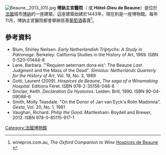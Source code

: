 {{expand|time=2015-09-19T01:07:59+00:00}}
[[File:Beaune,_2013_(01).jpg|thumb]]
'''博訥主宮醫院'''（'''{{lang-fr|Hospices de Beaune}}''' 或 '''Hôtel-Dieu de Beaune'''）是位於[[法國|法國]]城市[[博訥|博訥]]的一座建築。這座建築始建於1443年，現在則是一座博物館。每年11月，博訥主宮醫院都會舉辦慈善[[葡萄酒|葡萄酒]]義賣<ref name=ocw>winepros.com.au, ''The Oxford Companion to Wine'' [http://www.winepros.com.au/jsp/cda/reference/oxford_entry.jsp?entry_id=1538 Hospices de Beaune] {{Wayback|url=http://www.winepros.com.au/jsp/cda/reference/oxford_entry.jsp?entry_id=1538 |date=20080808130227 }}</ref>。

==參考資料==
{{reflist}}
{{commons category|Hôtel-Dieu de Beaune}}
{{refbegin}}
* Blum, Shirley Neilsen. ''Early Netherlandish Triptychs: A Study in Patronage''. Berkeley: California Studies in the History of Art, 1969. ISBN 0-520-01444-8 
* Lane, Barbara. "'Requiem aeternam dona eis': The Beaune ''Last Judgment'' and the Mass of the Dead". ''Simiolus: Netherlands Quarterly for the History of Art'', Vol. 19, No. 3, 1989
*Gotti, Laurent (2009). ''Hospices de Beaune, The saga of a Winemaking Hospital''. Editions Féret. ISBN 978-2-35156-048-8
* Sinclair, Keith. ''Declaration De Hystoires''. Leiden: Brill, 1990. ISBN 90-04-09088-6 
* Smith, Molly Teasdale. "On the Donor of Jan van Eyck's Rolin Madonna". ''Gesta'', Vol. 20, No. 1, 1981
* Vaughan, Richard. ''Philip the Good''. Martlesham: Boydell and Brewer, 2012. ISBN 978-0-85115-917-1
{{refend}}
[[Category:法國博物館|Category:法國博物館]]